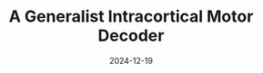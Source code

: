 ---
title: A Generalist Intracortical Motor Decoder
date: "2024-12-19"
pub_info: In submission
authors:
    - Joel Ye
    - Fabio Rizzoglio
    - Adam Smoulder
    - Hongwei Mao
    - Xuan Ma
    - Patrick Marino
    - Raeed Chowdhury
    - Dalton Moore
    - Gary Blumenthal
    - William Hockeimer
    - Nicolas G. Kunigk
    - J. Patrick Mayo
    - Adam Rouse
    - Aaron Batista
    - Steven Chase
    - Charles Greenspon
    - Lee Miller
    - Nicholas Hatsopoulos
    - Andrew Schwartz
    - Jennifer L. Collinger
    - Leila Wehbe
    - Robert Gaunt
code: https://github.com/joel99/ndt3
paper: https://doi.org/10.1101/2025.02.02.634313
video: https://www.youtube.com/watch?v=niSFDWHijoE
image: "ndt3.png"
slides: https://joel99.github.io/NDT3_cosyne.pdf
---